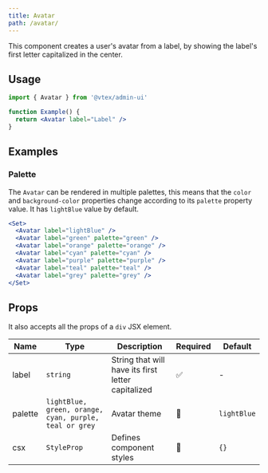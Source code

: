 ```yaml
---
title: Avatar
path: /avatar/
---
```



<PageHeader title="Avatar"/>

This component creates a user's avatar from a label, by showing the label's first letter capitalized in the center.

## Usage

```jsx
import { Avatar } from '@vtex/admin-ui'

function Example() {
  return <Avatar label="Label" />
}
```

## Examples

### Palette

The `Avatar` can be rendered in multiple palettes, this means that the `color` and `background-color` properties change according to its `palette` property value. It has `lightBlue` value by default.

```jsx live
<Set>
  <Avatar label="lightBlue" />
  <Avatar label="green" palette="green" />
  <Avatar label="orange" palette="orange" />
  <Avatar label="cyan" palette="cyan" />
  <Avatar label="purple" palette="purple" />
  <Avatar label="teal" palette="teal" />
  <Avatar label="grey" palette="grey" />
</Set>
```

## Props

It also accepts all the props of a `div` JSX element.

| Name    | Type                                                   | Description                                        | Required | Default     |
| ------- | ------------------------------------------------------ | -------------------------------------------------- | -------- | ----------- |
| label   | `string`                                               | String that will have its first letter capitalized | ✅       | -           |
| palette | `lightBlue, green, orange, cyan, purple, teal or grey` | Avatar theme                                       | 🚫       | `lightBlue` |
| csx     | `StyleProp`                                            | Defines component styles                           | 🚫       | `{}`        |

